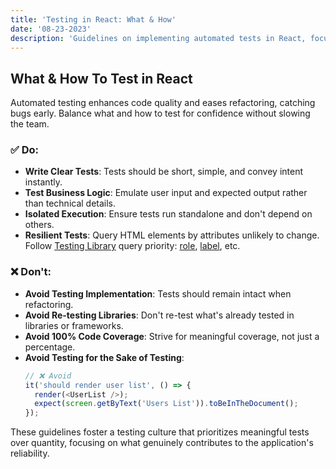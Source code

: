 ```yaml
---
title: 'Testing in React: What & How'
date: '08-23-2023'
description: 'Guidelines on implementing automated tests in React, focusing on best practices, what to test, and common pitfalls to avoid.'
---
```


## What & How To Test in React

Automated testing enhances code quality and eases refactoring, catching bugs early. Balance what and how to test for confidence without slowing the team.

### ✅ Do:

- **Write Clear Tests**: Tests should be short, simple, and convey intent instantly.
- **Test Business Logic**: Emulate user input and expected output rather than technical details.
- **Isolated Execution**: Ensure tests run standalone and don't depend on others.
- **Resilient Tests**: Query HTML elements by attributes unlikely to change. Follow [Testing Library](https://testing-library.com/docs/queries/about/#priority) query priority: [role](https://testing-library.com/docs/queries/byrole), [label](https://testing-library.com/docs/queries/bylabeltext), etc.

### ❌ Don't:

- **Avoid Testing Implementation**: Tests should remain intact when refactoring.
- **Avoid Re-testing Libraries**: Don't re-test what's already tested in libraries or frameworks.
- **Avoid 100% Code Coverage**: Strive for meaningful coverage, not just a percentage.
- **Avoid Testing for the Sake of Testing**:
  ```ts
  // ❌ Avoid
  it('should render user list', () => {
    render(<UserList />);
    expect(screen.getByText('Users List')).toBeInTheDocument();
  });
  ```

These guidelines foster a testing culture that prioritizes meaningful tests over quantity, focusing on what genuinely contributes to the application's reliability.
